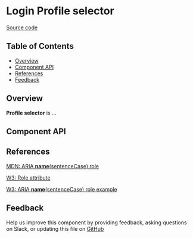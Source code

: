 
# Login Profile selector

[Source code](https://github.com/leemonade/bubbles/tree/main/packages/components/form/LoginProfileSelector)

## Table of Contents

<!-- START doctoc generated TOC please keep comment here to allow auto update -->
<!-- DON'T EDIT THIS SECTION, INSTEAD RE-RUN doctoc TO UPDATE -->

- [Overview](#overview)
- [Component API](#component-api)
- [References](#references)
- [Feedback](#feedback)

## Overview

**Profile selector** is ...

<ThemeProvider>
  <LoginProfileSelector />
</ThemeProvider>

## Component API

<Preview>
  <Story id="leemons-form-login-profile-selector--playground" />
</Preview>

<Props of={LoginProfileSelector} />

## References

[MDN: ARIA **name**(sentenceCase) role](https://developer.mozilla.org/en-US/docs/Web/Accessibility/ARIA/Roles/profile-selector_role)

[W3: Role attribute](https://www.w3.org/WAI/PF/HTML/wiki/RoleAttribute)

[W3: ARIA **name**(sentenceCase) role example](https://www.w3.org/TR/2016/WD-wai-aria-practices-1.1-20160317/examples/profile-selector/profile-selector.html)

## Feedback

Help us improve this component by providing feedback, asking questions on Slack, or updating this file on
[GitHub](https://github.com/leemonade/bubbles/edit/main/packages/components/form/LoginProfileSelector.mdx)
